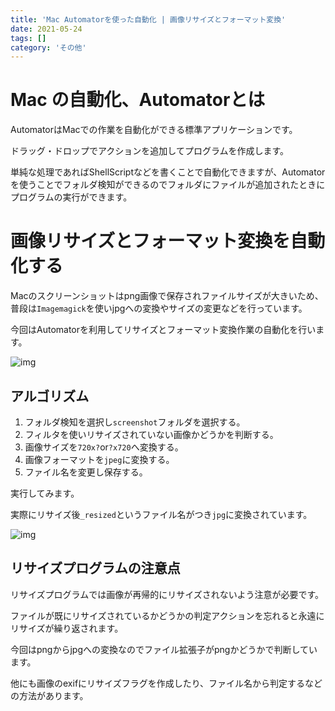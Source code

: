 ```yaml
---
title: 'Mac Automatorを使った自動化 | 画像リサイズとフォーマット変換'
date: 2021-05-24
tags: []
category: 'その他'
---
```


# Mac の自動化、Automatorとは

AutomatorはMacでの作業を自動化ができる標準アプリケーションです。

ドラッグ・ドロップでアクションを追加してプログラムを作成します。

単純な処理であればShellScriptなどを書くことで自動化できますが、Automatorを使うことでフォルダ検知ができるのでフォルダにファイルが追加されたときにプログラムの実行ができます。

# 画像リサイズとフォーマット変換を自動化する

Macのスクリーンショットはpng画像で保存されファイルサイズが大きいため、普段は`Imagemagick`を使いjpgへの変換やサイズの変更などを行っています。

今回はAutomatorを利用してリサイズとフォーマット変換作業の自動化を行います。

![img](https://i.gyazo.com/0ea54e1767105e816f1113fbf19c3bd2.png)

## アルゴリズム

1. フォルダ検知を選択し`screenshot`フォルダを選択する。
2. フィルタを使いリサイズされていない画像かどうかを判断する。
3. 画像サイズを`720x?`or`?x720`へ変換する。
4. 画像フォーマットを`jpeg`に変換する。
5. ファイル名を変更し保存する。

実行してみます。

実際にリサイズ後`_resized`というファイル名がつき`jpg`に変換されています。

![img](https://i.gyazo.com/3da9fc7093380d28ae3e91cae638700e.png)

## リサイズプログラムの注意点

リサイズプログラムでは画像が再帰的にリサイズされないよう注意が必要です。

ファイルが既にリサイズされているかどうかの判定アクションを忘れると永遠にリサイズが繰り返されます。

今回はpngからjpgへの変換なのでファイル拡張子がpngかどうかで判断しています。

他にも画像のexifにリサイズフラグを作成したり、ファイル名から判定するなどの方法があります。
